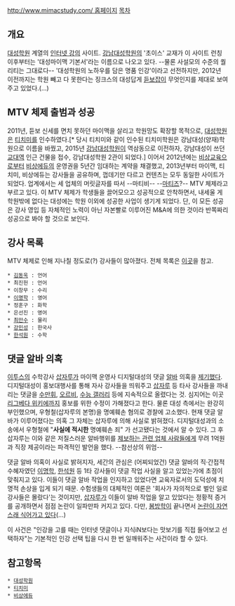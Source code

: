 [[http://www.mimacstudy.com/ 홈페이지]]
[[목차]]

== 개요 ==
[[대성학원]] 계열의 [[인터넷 강의]] 사이트. [[강남대성학원]]의 '초이스' 교재가 이 사이트 런칭 이후부터는 '대성마이맥 기본서'라는 이름으로 나오고 있다. --물론 사설모의 수준의 퀄리티는 그대로다-- '대성학원의 노하우를 담은 명품 인강'이라고 선전하지만, 2012년 이전까지는 학원 빼고 다 못한다는 징크스의 대성답게 [[듣보잡]]이 무엇인지를 제대로 보여주고 있었다.(...)

== MTV 체제 출범과 성공 ==
2011년, 듣보 신세를 면치 못하던 마이맥을 살리고 학원망도 확장할 목적으로, [[대성학원]]은 [[티치미]]를 인수하였다.[* 당시 티치미와 같이 인수된 티치미학원은 강남대성(양재)학원으로 이름을 바꿨고, 2015년 [[강남대성학원]]이 역삼동으로 이전하자, 강남대성이 쓰던 [[교대역]] 인근 건물을 접수, 강남대성학원 2관이 되었다.] 이어서 2012년에는 [[비상교육]]으로부터 [[비상에듀]]의 운영권을 5년간 임대하는 계약을 채결했고, 2013년부터 마이맥, 티치미, 비상에듀는 강사들을 공유하며, 껍데기만 다르고 컨텐츠는 모두 동일한 사이트가 되었다. 업계에서는 세 업체의 머릿글자를 따서 --마티비-- --[[마티즈]]?-- MTV 체제라고 부르고 있다. 이 MTV 체제가 학생들을 끌어모으고 성공적으로 안착하면서, 내세울 게 학원밖에 없다는 대성에는 학원 이외에 성공한 사업이 생기게 되었다. 단, 이 모든 성공은 강사 영입 등 자체적인 노력이 아닌 자본빨로 이루어진 M&A에 의한 것이라 반쪽짜리 성공으로 봐야 할 것으로 보인다.
== 강사 목록 ==
MTV 체제로 인해 지나칠 정도로(?) 강사들이 많아졌다. 전체 목록은 [http://www.mimacstudy.com/TIN/ 이곳]을 참고.

 * [[김동욱]] : 언어
 * 최진헌 : 언어
 * 이창무 : 수리
 * [[이명학]] : 영어
 * 정훈구 : 화학
 * 은선진 : 영어
 * [[최만수]] : 물리
 * [[강민성]] : 한국사
 * [[한석원]] : 수학
== 댓글 알바 의혹 ==
[[이투스]]의 수학강사 [[삽자루]]가 마이맥 운영사 디지털대성의 댓글 [[알바]] 의혹을 [http://www.sabjaroo.com/clean/valkyrie_tt.php#sabjaroo 제기했다]. 디지털대성이 홍보대행사를 통해 자사 강사들을 띄워주고 [[삽자루]] 등 타사 강사들을 까내리는 댓글을 [[수능날 만점 시험지를 휘날리자|수만휘]], [[오르비스 옵티무스|오르비]], [[수능 갤러리]] 등에 지속적으로 올렸다는 것. 심지어는 이곳 [[리그베다 위키]]에까지 홍보를 위한 수정이 가해졌다고 한다. 물론 대성 측에서는 완강히 부인했으며, 우형철(삽자루의 본명)을 명예훼손 혐의로 경찰에 고소했다. 현재 댓글 알바가 이루어졌다는 의혹 그 자체는 삽자루에 의해 사실로 밝혀졌다. 디지털대성과의 소송에서 우형철에 "'''사실에 적시한''' 명예훼손 죄" 가 선고됐다는 것에서 알 수 있다. 그 후 삽자루는 이와 같은 저질스러운 알바행위를 [[내부고발|제보하는 관련 업체 사람들]]에게 무려 1억원과 직장 제공이라는 파격적인 발언을 했다. --참선상의 위엄--

댓글 알바 의혹이 사실로 밝혀지자, 세간의 관심은 (어찌되었건) 댓글 알바의 직·간접적 수혜자였던 [[이명학]], [[한석원]] 등 1타 강사들이 댓글 작업 사실을 알고 있었는가에 초점이 맞춰지고 있다. 이들이 댓글 알바 작업을 인지하고 있었다면 교육자로서의 도덕성에 치명적 손상을 입게 되기 때문. 수험생들의 대체적인 여론은 '회사가 자의적으로 벌인 일로 강사들은 몰랐다'는 것이지만, [[삽자루]]가 이들이 알바 작업을 알고 있었다는 정황적 증거를 공개하면서 점점 논란이 일파만파 커지고 있다. 다만, [[봄방학]]이 끝나면서 [[냄비근성|논란이 자연스래 식어가고 있다]](...)

이 사건은 "인강을 고를 때는 인터넷 댓글이나 지식iN보다는 맛보기를 직접 들어보고 선택하자"는 기본적인 인강 선택 팁을 다시 한 번 일깨워주는 사건이라 할 수 있다.
== 참고항목 ==
 * [[대성학원]]
 * [[티치미]]
 * [[비상에듀]]
